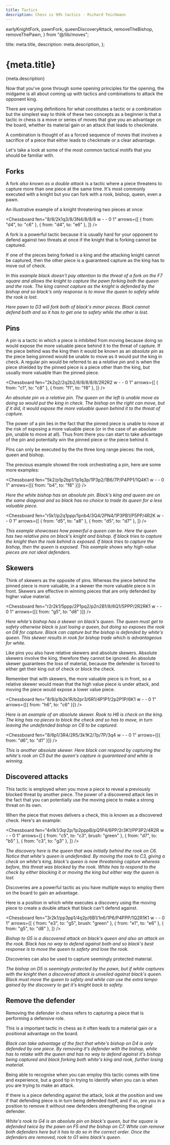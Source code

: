 ```yaml
---
title: Tactics
description: Chess is 99% tactics - Richard Teichmann
---
```


  earlyKnightFork,
  pawnFork,
  queenDiscoveryAttack,
  removeTheBishop,
  removeThePawn,
} from "@/lib/moves";

  title: meta.title,
  description: meta.description,
};

<h1 id={meta.title.split(" ").join("-").toLowerCase()}>{meta.title}</h1>

<p className="lead">{meta.description}</p>

Now that you've gone through some opening principles for the opening, the midgame is all about coming up with tactics and combinations to attack the opponent king.

There are varying definitions for what constitutes a tactic or a combination but the simplest way to think of these two concepts as a beginner is that a tactic in chess is a move or series of moves that give you an advantage on the board, whether its material gain or an attack that leads to checkmate.

A combination is thought of as a forced sequence of moves that involves a sacrifice of a piece that either leads to checkmate or a clear advantage.

Let's take a look at some of the most common tactical motifs that you should be familiar with.

## Forks

A fork _also known as a double attack_ is a tactic where a piece threatens to capture more than one piece at the same time. It's most commonly executed with a knight but you can fork with a rook, bishop, queen, even a pawn.

An illustrative example of a knight threatening two pieces at once:

<Chessboard
  fen="8/8/2k1q3/8/3N4/8/8/8 w - - 0 1"
  arrows={[
    { from: "d4", to: "c6" },
    { from: "d4", to: "e6" },
  ]}
/>

A fork is a powerful tactic because it is usually hard for your opponent to defend against two threats at once if the knight that is forking cannot be captured.

If one of the pieces being forked is a king and the attacking knight cannot be captured, then the other piece is a guaranteed capture as the king has to move out of check.

<PlayMoves moves={earlyKnightFork} />

_In this example black doesn't pay attention to the threat of a fork on the F7 square and allows the knight to capture the pawn forking both the queen and the rook. The king cannot capture as the knight is defended by the bishop and so black's only response is to move the queen to safety while the rook is lost._

<PlayMoves moves={pawnFork} />

_Here pawn to D3 will fork both of black's minor pieces. Black cannot defend both and so it has to get one to safety while the other is lost._

## Pins

A pin is a tactic in which a piece is inhibited from moving because doing so would expose the more valuable piece behind it to the threat of capture. If the piece behind was the king then it would be known as an _absolute pin_ as the piece being pinned would be unable to move as it would put the king in check. A regular pin would be referred to as a _relative pin_ and is when the piece shielded by the pinned piece is a piece other than the king, but usually more valuable than the pinned piece.

<Chessboard
  fen="2k2q2/2q2b2/8/8/8/8/8/2R2R2 w - - 0 1"
  arrows={[
    { from: "c1", to: "c8" },
    { from: "f1", to: "f8" },
  ]}
/>

_An absolute pin vs a relative pin. The queen on the left is unable move as doing so would put the king in check. The bishop on the right can move, but if it did, it would expose the more valuable queen behind it to the threat of capture._

The power of a pin lies in the fact that the pinned piece is unable to move at the risk of exposing a more valuable piece (or in the case of an absolute pin, unable to move at all). Thus from there you can start to take advantage of the pin and potentially win the pinned piece or the piece behind it.

Pins can only be executed by the the three long range pieces: the rook, queen and bishop.

The previous example showed the rook orchestrating a pin, here are some more examples:

<Chessboard
  fen="5k2/p1p2bp1/1p1q3p/1P3p2/1B6/7P/P4PP1/1Q4K1 w - - 0 1"
  arrows={[{ from: "b4", to: "f8" }]}
/>

_Here the white bishop has an absolute pin. Black's king and queen are on the same diagonal and so black has no choice to trade its queen for a less valuable piece._

<Chessboard
  fen="r5k1/p2q1ppp/1pnb4/3Q4/2PN4/1P3PB1/P5PP/4R2K w - - 0 1"
  arrows={[
    { from: "d5", to: "a8" },
    { from: "d5", to: "d7" },
  ]}
/>

_This example showcases how powerful a queen can be. Here the queen has two relative pins on black's knight and bishop. If black tries to capture the knight then the rook behind is exposed. If black tries to capture the bishop, then the queen is exposed. This example shows why high-value pieces are not ideal defenders._

## Skewers

Think of skewers as the opposite of pins. Whereas the piece behind the pinned piece is more valuable, in a skewer the more valuable piece is in front. Skewers are effective in winning pieces that are only defended by higher value material.

<Chessboard
  fen="r2r2k1/5ppp/2P1pq2/p2n2B1/8/6Q1/5PPP/2R2RK1 w - - 0 1"
  arrows={[{ from: "g5", to: "d8" }]}
/>

_Here white's bishop has a skewer on black's queen. The queen must get to safety otherwise black is just losing a queen, but doing so exposes the rook on D8 for capture. Black can capture but the bishop is defended by white's queen. This skewer results in rook for bishop trade which is advantageous for white._

Like pins you also have relative skewers and absolute skewers. Absolute skewers involve the king, therefore they cannot be ignored. An absolute skewer guarantees the loss of material, because the defender is forced to either get their king out of check or block the check.

Remember that with skewers, the more valuable piece is in front, so a relative skewer would mean that the high value piece is under attack, and moving the piece would expose a lower value piece.

<Chessboard
  fen="8/8/p1b2k1R/b2pr3/6R1/4P1P1/2p2P1P/6K1 w - - 0 1"
  arrows={[{ from: "h6", to: "c6" }]}
/>

_Here is an example of an absolute skewer. Rook to H6 is check on the king. The king has no pieces to block the check and so has to move, in turn leaving the undefended bishop on C6 to be captured._

<Chessboard
  fen="8/6p1/3R4/2R5/3k1K2/7p/7P/3q4 w - - 0 1"
  arrows={[{ from: "d6", to: "d1" }]}
/>

_This is another absolute skewer. Here black can respond by capturing the white's rook on C5 but the queen's capture is guaranteed and white is winning._

## Discovered attacks

This tactic is employed when you move a piece to reveal a previously blocked threat by another piece. The power of a discovered attack lies in the fact that you can potentially use the moving piece to make a strong threat on its own.

When the piece that moves delivers a check, this is known as a discovered check. Here's an example:

<Chessboard
  fen="4n1k1/3qr2p/1p2pppB/pQ1P4/6PP/2r3K1/PP3P2/4R2R w - - 0 1"
  arrows={[
    { from: "c5", to: "c3", brush: "green" },
    { from: "d7", to: "b5" },
    { from: "c3", to: "g3" },
  ]}
/>

_The discovery here is the queen that was initially behind the rook on C6. Notice that white's queen is undefended. By moving the rook to C3, giving a check on white's king, black's queen is now threatening capture whereas before, this threat was blocked by the rook. White has to respond to the check by either blocking it or moving the king but either way the queen is lost._

Discoveries are a powerful tactic as you have multiple ways to employ them on the board to gain an advantage.

Here is a position in which white executes a discovery using the moving piece to create a double attack that black can't defend against.

<Chessboard
  fen="3r2k1/pp3pp1/4q2p/6B1/1n6/1P6/P4PPP/1Q2R1K1 w - - 0 1"
  arrows={[
    { from: "e3", to: "g5", brush: "green" },
    { from: "e1", to: "e6" },
    { from: "g5", to: "d8" },
  ]}
/>

_Bishop to G5 is a discovered attack on black's queen and also an attack on the rook. Black has no way to defend against both and so black's best response is to move the queen to safety and lose the rook._

Discoveries can also be used to capture seemingly protected material.

<PlayMoves moves={queenDiscoveryAttack} />

_The bishop on D5 is seemingly protected by the pawn, but if white captures with the knight then a discovered attack is unveiled against black's queen. Black must move the queen to safety and white can use the extra tempo gained by the discovery to get it's knight back to safety._

## Remove the defender

Removing the defender in chess refers to capturing a piece that is performing a defensive role.

This is a important tactic in chess as it often leads to a material gain or a positional advantage on the board.

<PlayMoves moves={removeTheBishop} />

_Black can take advantage of the fact that white's bishop on D4 is only defended by one piece. By removing it's defender with the bishop, white has to retake with the queen and has no way to defend against it's bishop being captured and black forking both white's king and rook, further losing material._

Being able to recognise when you can employ this tactic comes with time and experience, but a good tip in trying to identify when you can is when you are trying to make an attack.

If there is a piece defending against the attack, look at the position and see if that defending piece is in turn being defended itself, and if so, are you in a position to remove it without new defenders strengthening the original defender.

<PlayMoves moves={removeThePawn} />

_White's rook to G4 is an absolute pin on black's queen, but the square is defended twice by the pawn on F5 and the bishop on C7. White can remove both defenders here but it has to do so in the correct order. Once the defenders are removed, rook to G1 wins black's queen._
